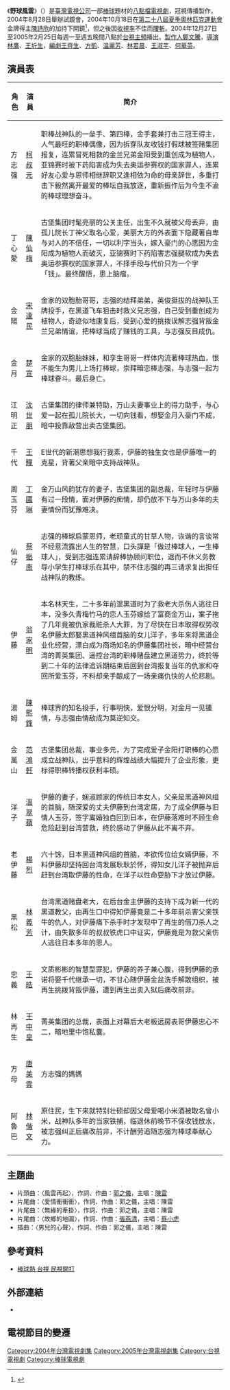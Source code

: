 {{電視節目信息框
| 名稱       = 野球風雲
| 原名       = Winner Takes All
| 類型       = [[時裝劇|時裝劇]]
| 導演       = [[林鷹|林鷹]]、[[王圻生|王圻生]]
| 顧問       = 
| 編劇       = [[王齊生|王齊生]]、[[方凱|方凱]]、[[溫麗芳|溫麗芳]]、[[林若晨|林若晨]]、[[王淑芊|王淑芊]]、[[何華英|何華英]]
| 演出       = 參見演員列表
| 監製       = 胡漢新
| 製作人     = [[鄭文騰|鄭文騰]]
| 標語       =
| 國家       = {{ROC}}
| 語言       = [[閩南語|閩南語]]、[[日語|日語]]
| 集數       = 41集
| 每集長     = 90分鐘
| 製作公司   = 冠視傳播有限公司
| 電視台     = [[台視主頻|台視主頻]]
| 開始       = 2004年12月27日
| 結束       = 2005年2月25日
| 官方網站   = http://www.ttv.com.tw/drama/2004/Baseball/index.html 
}}

《'''野球風雲'''》（{{lang-en|'''Winner Takes All'''}}）是[[臺灣電視公司|臺灣電視公司]]一部[[棒球|棒球]]題材的[[八點檔|八點檔]][[電視劇|電視劇]]，冠視傳播製作，2004年8月28日舉辦試鏡會，2004年10月18日在[[第二十八屆夏季奧林匹克運動會|第二十八屆夏季奧林匹克運動會]]金牌得主[[陳詩欣_(台灣)|陳詩欣]]的加持下開鏡<ref>{{Cite web |url=https://www.epochtimes.com/b5/4/10/19/n694789.htm |title=「野球風雲」開鏡，陳詩欣站台 |access-date=2021-09-26 |archive-date=2021-09-26 |archive-url=https://web.archive.org/web/20210926012702/https://www.epochtimes.com/b5/4/10/19/n694789.htm |dead-url=no }}</ref>，但之後因[[收視率|收視率]]不佳而[[腰斬_(術語)|腰斬]]。2004年12月27日至2005年2月25日每週一至週五晚間八點於[[台視主頻|台視主頻]]播出。[[製作人|製作人]][[鄭文騰|鄭文騰]]，[[導演|導演]][[林鷹|林鷹]]、[[王圻生|王圻生]]，[[編劇|編劇]][[王齊生|王齊生]]、[[方凱|方凱]]、[[溫麗芳|溫麗芳]]、[[林若晨|林若晨]]、[[王淑芊|王淑芊]]、[[何華英|何華英]]。 

==演員表==

{| border="1" class="wikitable"
|- 
!角色!!演員!!简介
|-
|方志强||[[柯叔元|柯叔元]]||职棒战神队的一垒手、第四棒，金手套兼打击三冠王得主，人气最旺的职棒偶像，因为拆穿队友收钱打假球被签赌集团报复，连累冒死相救的金兰兄弟金阳受到重创成为植物人，亚锦赛时被下药陷害成为失去奥运参赛权的国家罪人，连累好友心爱与恩师相继辞职又逢相依为命的母亲辞世，多重打击下毅然离开最爱的棒坛自我放逐，重新振作后为今生不渝的棒球理想奋斗。
|-
|丁心愛||[[陳仙梅|陳仙梅]]||古堡集团时髦亮丽的公关主任，出生不久就被父母丢弃，由孤儿院长丁神父取名心爱，美丽大方的外表面下隐藏著自卑与对人的不信任，一切以利字当头，嫁入豪门的心愿因为金阳成为植物人而破灭，亚锦赛时下药陷害志强腿软成为失去奥运参赛权的国家罪人，不择手段与代价只为一个字「钱」。最终醒悟，患上脑瘤。
|-
|金陽||[[宋達民|宋達民]]||金家的双胞胎哥哥，志强的结拜弟弟，英俊挺拔的战神队王牌投手，在黑道飞车狙击时救义兄志强，自己受到重创成为植物人，奇迹似地康复后，受到心爱的挑拨误解志强背叛金兰兄弟情谊，把棒球当成了赚钱的工具，与志强反目成仇。
|-
|金月||[[楚宣|楚宣]]||金家的双胞胎妹妹，和孪生哥哥一样体内流著棒球热血，恨不能生为男儿上场打棒球，崇拜暗恋棒志强，与志强一起为棒球奋斗。最后身亡。
|- 
|江明正||[[沈世朋|沈世朋]]||古堡集团的律师兼特助，万山夫妻事业上的得力助手，与心爱一起在孤儿院长大，一切向钱看，想娶金月入豪门不成，暗中投靠敌营出卖古堡集团。
|-
|千代||[[王瞳|王瞳]]||E世代的新潮思想我行我素，伊藤的独生女也是伊藤唯一的克星，背著父亲暗中支持战神队。
|-
|周玉芬||[[丁國琳|丁國琳]]||金万山风韵犹存的妻子，古堡集团的副总裁，年轻时与伊藤有过一段情，面对伊藤的痴情，却仍放不下与万山多年的夫妻情份而犹豫难决。
|-
|仙仔||[[蔡振南|蔡振南]]||志强的棒球启蒙恩师，老顽童式的甘草人物，诙谐的言谈常不经意流露出人生的智慧，口头譂是「做过棒球人，一生棒球人」，受到志强连累请辞棒协顾问职位，退而不休义务教导小学生打棒球乐在其中，禁不住志强的再三请求复出担任战神队的教练。
|-
|伊藤||[[翁家明|翁家明]]||本名林天生，二十多年前混黑道时为了救老大杀伤人逃往日本，没多久青梅竹马的恋人玉芬嫁给了富商金万山，案子拖了几年竟被仇家裁赃杀人大罪，为了尽快在日本取得权势改名伊藤太郎娶黑道神风组首脑的女儿洋子，多年来将黑道企业化经营，漂白成为商场知名的伊藤集团社长，暗中经营台湾的菁英集团、遥控台湾的职棒赌盘建立黑道势力，终於等到二十年的法律追诉期结束后回到台湾报复当年的仇家和夺回所爱玉芬，不料却亲手酿成了一场亲痛仇快的人伦悲剧。
|-
|湯姆||[[陳熙鋒|陳熙鋒]]||棒球界的知名投手，行事明快，爱恨分明，对金月一见锺情，与志强由情敌成为莫逆知交。
|-
|金萬山||[[范鴻軒|范鴻軒]]||古堡集团总裁，事业多元，为了完成爱子金阳打职棒的心愿成立战神队，出乎意料的辉煌战绩大幅提升了企业形象，更标得职棒转播权获利丰硕。
|-
|洋子||[[溫翠蘋|溫翠蘋]]||伊藤的妻子，娴淑顾家的传统日本女人，父亲是黑道神风组的首脑，随深爱的丈夫伊藤到台湾定居，为了成全伊藤与旧情人玉芬，签字离婚独自回到日本，在伊藤落难时不顾生命危险赶到台湾营救，终於感动了伊藤从此不离不弃。
|-
|老伊藤||[[楊烈|楊烈]]||六十馀，日本黑道神风组的首脑，本欲传位给女婿伊藤，不料伊藤却坚持回台湾发展耿耿於怀，得知女儿洋子被抛弃后赶到台湾取伊藤的性命，在洋子以性命耍胁下才放过伊藤。
|-
|黑松||[[林義芳|林義芳]]||台湾黑道赌盘老大，在后台金主伊藤的支持下成为新一代的黑道教父，由再生口中得知伊藤竟是二十多年前杀害父亲铁牛的仇人，对伊藤痛下杀手时才发现中了再生的借刀杀人之计，由失散多年的叔叔铁虎口中证实，伊藤竟是为救父亲伤人逃往日本多年的恩人。
|-
|忠義||[[王皓|王皓]]||文质彬彬的智慧型罪犯，伊藤的养子兼心腹，得到伊藤的承诺将娶千代继承一切，不甘心随伊藤金盆洗手解散组织，被再生挑拨背叛伊藤，遭到再生出卖入狱后痛改前非。
|-
|林再生||[[王中皇|王中皇]]||菁英集团的总裁，表面上对幕后大老板远房表哥伊藤忠心不二，暗地里中饱私囊。
|-
|方母||[[唐美雲|唐美雲]]||方志强的媽媽
|-
|阿魯巴||[[林偕文|林偕文]]||原住民，生下来就特别壮硕却因父母爱喝小米酒被取名曾小米，战神队多年的当家铁捕，临退休前晚节不保收钱放水，被志强纠正后痛改前非，不计酬劳追随志强为棒球奉献心力。
|}

==主題曲==
*片頭曲：〈風雲再起〉，作詞、作曲：[[郭之儀|郭之儀]]，主唱：[[陳雷_(歌手)|陳雷]]
*片尾曲：〈愛情衝衝衝〉，作詞、作曲：郭之儀，主唱：陳雷
*片尾曲：〈無緣的牽掛〉，作詞、作曲：郭之儀，主唱：陳雷
*片尾曲：〈故鄉的地圖〉，作詞、作曲：[[張燕清|張燕清]]，主唱：[[蔡小虎|蔡小虎]]
*插曲：〈男兒的心聲〉，作詞、作曲：郭之儀，主唱：陳雷

==參考資料==
{{Reflist}}
*[http://old.ltn.com.tw/2004/new/aug/29/today-fshow3.htm 棒球熱 台視 民視開打] {{Wayback|url=http://old.ltn.com.tw/2004/new/aug/29/today-fshow3.htm |date=20210926012702 }}
== 外部連結 ==
*{{youtube|playlist=PLXu9pYCj28UqnuBd1IhrPIOS8mU7w8n04|野球風雲}}

==電視節目的變遷==
{{電視節目的變遷
|電視台=[[台灣電視公司|台灣電視公司]]
|播放檔次=星期一至五20:00~21:30
|節目名稱=野球風雲<br />（2004年12月27日-2005年2月25日）
|上一節目=[[台灣百合_(電視劇)|台灣百合]]<br />（2004年11月1日-2004年12月24日）
|下一節目=[[小媽媽的天空|小媽媽的天空]]<br />（2005年2月28日-2005年4月18日）
}}
{{台視八點檔}}
[[Category:2004年台灣電視劇集|Category:2004年台灣電視劇集]]
[[Category:2005年台灣電視劇集|Category:2005年台灣電視劇集]]
[[Category:台視電視劇|Category:台視電視劇]]
[[Category:棒球電視劇|Category:棒球電視劇]]